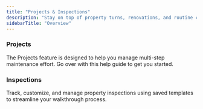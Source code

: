 ```yaml
---
title: "Projects & Inspections"
description: "Stay on top of property turns, renovations, and routine checks with Latchel’s Projects & Inspections tools. This category covers everything you need to organize related work orders into clear project timelines, manage budgets, and track progress in one place. You’ll also find guidance on creating inspection templates, conducting property walkthroughs, and generating work orders from flagged items—making your workflow smoother from start to finish."
sidebarTitle: "Overview"
---
```


### **Projects**

<Card title="Managing Latchel Projects" icon="diagram-project" iconType="duotone" horizontal href="/s/topic/0TO5e000000h9wqGAA/Managing-Latchel-Maintenance-Projects">
  The Projects feature is designed to help you manage multi-step maintenance effort. Go over with this help guide to get you started.
</Card>

### **Inspections**

<Card title="Managing Latchel Inspections" icon="building-magnifying-glass" iconType="duotone" horizontal href="/s/topic/0TO5e000000h9wqGAA/Managing-Latchel-Inspections">
  Track, customize, and manage property inspections using saved templates to streamline your walkthrough process.
</Card>